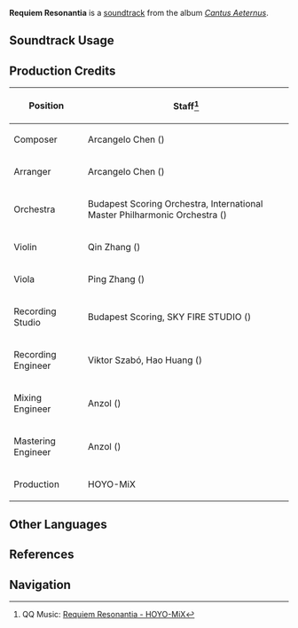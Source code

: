 {{Soundtrack Infobox
|image          = Cantus Aeternus.png
|album          = Cantus Aeternus
|disc           = 3
|number         = 36
|featured       =
|featured2      =
|featured3      =
|featured_disc  =
|featured_disc2 =
|featured_disc3 =
|youtube_id     = pv6119nghXw
|spotify_id     = 07H3CL56iKoHGFdznDCEw3
|previous       = Lacrimosa
|next           = Chorus Cinericius
}}
'''Requiem Resonantia''' is a [[soundtrack]] from the album ''[[Cantus Aeternus]]''.

==Soundtrack Usage==
{{Soundtrack Usage
|location          = Faded Castle\"Statue of Marble and Brass"
|quest             = 
|domain            = 
|eventgameplay     = 
|special_displayed = 
|special           = 
|teapot            = 
|mediaoriginal     =
}}
<!--
==Other Arrangements==
{{Files by Category Gallery|Media Using an Unreleased Arrangement of {{subst:#titleparts:{{subst:PAGENAME}}}} Soundtrack}}
-->
==Production Credits==
{| class="wikitable sortable"
|-
! Position
! Staff<ref>QQ Music: [https://y.qq.com/n/ryqq/songDetail/001e4Dc60dfj8l {{zh|安魂的协奏曲}} Requiem Resonantia - HOYO-MiX]</ref>
|-
! Composer
| Arcangelo Chen ({{zh|陈子敏}})
|-
! Arranger
| Arcangelo Chen ({{zh|陈子敏}})
|-
! Orchestra
| Budapest Scoring Orchestra, International Master Philharmonic Orchestra ({{zh|国际首席爱乐乐团}})
|-
! Violin
| Qin Zhang ({{zh|张琴}})
|-
! Viola
| Ping Zhang ({{zh|张平}})
|-
! Recording Studio
| Budapest Scoring, SKY FIRE STUDIO ({{zh|九紫天诚录音棚}})
|-
! Recording Engineer
| Viktor Szabó, Hao Huang ({{zh|黄浩}})
|-
! Mixing Engineer
| Anzol ({{zh|鸦雀有声}})
|-
! Mastering Engineer
| Anzol ({{zh|鸦雀有声}})
|-
! Production
| HOYO-MiX
|}
<!--
==Trivia==
-->
==Other Languages==
{{Other Languages
|default_hidden = 1
|en       = Requiem Resonantia
|en_lang  = la
|en_tl    = Resonance to Rest
|zhs      = 安魂的协奏曲
|zhs_rm   = Ānhún de Xiézòuqǔ
|zht      = 安魂的協奏曲
|zht_rm   = Ānhún de Xiézòuqǔ
|zh_tl    = Soul-Soothing Concerto
|ja       = 安息の協奏曲
|ja_rm    = Ansoku no Kyousoukyoku
|ja_tl    = Concerto of Relaxation
}}

==References==
{{Reflist}}

==Navigation==
{{Soundtrack Navbox|Cantus Aeternus}}